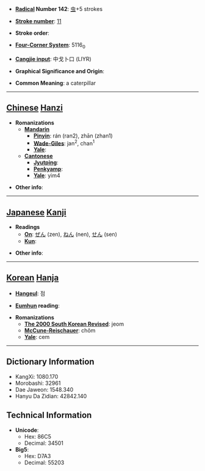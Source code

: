 * '''[[Wiktionary:Chinese radical index| Radical]] Number 142''': [[Wiktionary:Chinese radical index 虫|虫]]+5 strokes

* '''[[Wiktionary:Chinese total strokes index|Stroke number]]''': [[Wiktionary:Chinese total strokes index 11|11]]

* '''Stroke order''': 

* '''[[Wiktionary:Chinese four corner index|Four-Corner System]]''': 5116<sub>0</sub>

* '''[[Wiktionary:Chinese Cangjie index|Cangjie input]]''': 中戈卜口 (LIYR)

* '''Graphical Significance and Origin''': 

* '''Common Meaning''': a caterpillar

----

== [[Chinese]] [[Hanzi]] ==

* '''Romanizations'''
** '''[[Mandarin]]'''
*** '''[[Pinyin]]''': rán (ran2), zhān (zhan1)
*** '''[[Wade-Giles]]''': jan<sup>2</sup>, chan<sup>1</sup>
*** '''[[Yale]]''': 
** '''[[Cantonese]]'''
*** '''[[Jyutping]]''':
*** '''[[Penkyamp]]''': 
*** '''[[Yale]]''': yim4

* '''Other info''': 

----

== [[Japanese]] [[Kanji]] ==

* '''Readings'''
** '''[[On]]''': [[ぜん]] (zen), [[ねん]] (nen), [[せん]] (sen)
** '''[[Kun]]''': 

* '''Other info''':  

----

== [[Korean]] [[Hanja]] ==

* '''[[Hangeul]]''': 점

* '''[[Eumhun]] reading''': 

* '''Romanizations'''
** '''[[The 2000 South Korean Revised Romanization|The 2000 South Korean Revised]]''': jeom
** '''[[McCune-Reischauer]]''': chŏm
** '''[[Yale]]''': cem

----

== Dictionary Information ==

* KangXi: 1080.170
* Morobashi: 32961
* Dae Jaweon: 1548.340
* Hanyu Da Zidian: 42842.140

== Technical Information ==

* '''Unicode''':
** Hex: 86C5
** Decimal: 34501
* '''Big5''':
** Hex: D7A3
** Decimal: 55203
